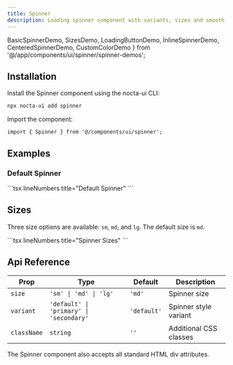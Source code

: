 ```yaml
---
title: Spinner
description: Loading spinner component with variants, sizes and smooth animations for indicating loading states
---
```


  BasicSpinnerDemo,
  SizesDemo,
  LoadingButtonDemo,
  InlineSpinnerDemo,
  CenteredSpinnerDemo,
  CustomColorDemo
} from '@/app/components/ui/spinner/spinner-demos';

## Installation


<Steps>
<Step>
Install the Spinner component using the nocta-ui CLI:

```bash lineNumbers title="Terminal"
npx nocta-ui add spinner
```
</Step>
<Step>
Import the component:

```tsx lineNumbers title="Import"
import { Spinner } from '@/components/ui/spinner';
```
</Step>
</Steps>

## Examples

### Default Spinner

<DocsTabs defaultValue="preview">
  <DocsTab value="preview" lineNumbers title="Preview">
    <BasicSpinnerDemo />
  </DocsTab>
  <DocsTab value="code" lineNumbers title="Code">
    ```tsx lineNumbers title="Default Spinner"
    <Spinner />
    ```
  </DocsTab>
</DocsTabs>

## Sizes

Three size options are available: `sm`, `md`, and `lg`. The default size is `md`.

<DocsTabs defaultValue="preview">
  <DocsTab value="preview" lineNumbers title="Preview">
    <SizesDemo />
  </DocsTab>
  <DocsTab value="code" lineNumbers title="Code">
    ```tsx lineNumbers title="Spinner Sizes"
    <Spinner size="sm" />
    <Spinner size="md" />
    <Spinner size="lg" />
    ```
  </DocsTab>
</DocsTabs>

## Api Reference

| Prop | Type | Default | Description |
|------|------|---------|-------------|
| `size` | `'sm' \| 'md' \| 'lg'` | `'md'` | Spinner size |
| `variant` | `'default' \| 'primary' \| 'secondary'` | `'default'` | Spinner style variant |
| `className` | `string` | `''` | Additional CSS classes |

The Spinner component also accepts all standard HTML div attributes.
